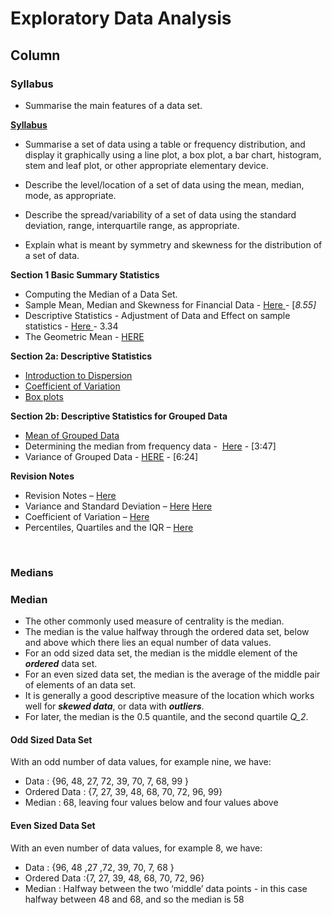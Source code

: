 Exploratory Data Analysis {data-navmenu="Exploratory Data Analysis"}
==============================================================

Column {.tabset}
----------------------------------

### Syllabus

* Summarise the main features of a data set.

<span style="text-decoration:underline;"><strong>Syllabus</strong></span>

* Summarise a set of data using a table or frequency distribution, and display it graphically using a line plot, a box plot, a bar chart, histogram, stem and leaf plot, or other appropriate elementary device.

* Describe the level/location of a set of data using the mean, median, mode, as appropriate.

* Describe the spread/variability of a set of data using the standard deviation, range, interquartile range, as appropriate.

* Explain what is meant by symmetry and skewness for the distribution of a set of data.



<strong>Section 1 Basic Summary Statistics</strong>

* Computing the Median of a Data Set.
* Sample Mean, Median and Skewness for Financial Data - <a href="http://youtu.be/gJQv0R0YPPQ" target="_blank">Here </a>- [<em>8.55]</em>
* Descriptive Statistics - Adjustment of Data and Effect on sample statistics - <a href="http://youtu.be/nNOTCpW0ED8" target="_blank">Here </a>- 3.34
* The Geometric Mean - <a href="https://youtu.be/Bz-YwUMk_mk" target="_blank">HERE</a>

<strong>Section 2a: Descriptive Statistics</strong>

* <a title="Introduction to Dispersion" href="http://youtu.be/qLSUh-tex20" target="_blank">Introduction to Dispersion</a>
* <a title="Coefficient of Variation" href="http://youtu.be/ag5AoCEtboI" target="_blank">Coefficient of Variation</a>
* <a title="Boxplots" href="http://youtu.be/lkXcWoBcwjo" target="_blank">Box plots</a>

<strong>Section 2b: <strong>Descriptive Statistics for Grouped Data</strong></strong>

* <a title="Grouped Mean" href="http://youtu.be/u8tei1Emr2A" target="_blank">Mean of Grouped Data</a>
* Determining the median from frequency data -  <a href="http://youtu.be/OVBNtIE0UE8" target="_blank">Here</a> - [3:47]
* Variance of Grouped Data - <a href="https://www.youtube.github.io/watch?v=Mi6J7BemihA" target="_blank">HERE</a> - [6:24]

<strong>Revision Notes</strong>

* Revision Notes – <a title="Descriptive Statistics" href="https://dl.dropboxusercontent.github.io/u/6044937/Stats%20Lecture%20Notes/Part%20A%20-%20Descriptive%20Statistics.pdf" target="_blank">Here</a>
* Variance and Standard Deviation – <a title="Variance" href="https://dl.dropboxusercontent.github.io/u/6044937/IntroStats/Part%20B%20-%20Computing%20Variance.pdf" target="_blank">Here</a> <a title="Variance and Standard Deviation" href="https://dl.dropboxusercontent.github.io/u/6044937/IntroStats/Part%20B%20-%20Variance%20and%20Standard%20Deviation.pdf" target="_blank">Here</a>
* Coefficient of Variation – <a title="Coefficient of Variation" href="https://dl.dropboxusercontent.github.io/u/6044937/IntroStats/Part%20B%20-%20Coefficient%20of%20Variation.pdf" target="_blank">Here</a>
* Percentiles, Quartiles and the IQR – <a title="Percentiles and Quartiles" href="https://dl.dropboxusercontent.github.io/u/6044937/IntroStats/Part%20B%20-%20Percentiles%20and%20IQR.pdf" target="_blank">Here</a>

 

### Medians

<h3>Median</h3>


* The other commonly used measure of centrality is the median.
* The median is the value halfway through the ordered data set, below and above which there lies an equal number of data values.
* For an odd sized data set, the median is the middle element of the <b><i>ordered</b></i> data set.
* For an even sized data set, the median is the average of the middle pair of elements of an \t{ordered} data set.
* It is generally a good descriptive measure of the location which works well for <b><i>skewed data</b></i>, or data with <b><i>outliers</b></i>.
* For later, the median is the 0.5 quantile, and the second quartile <i>Q_2</i>.

<h4> Odd Sized Data Set</h4>

With an odd number of data values, for example nine, we have:

* Data : {96, 48, 27, 72, 39, 70, 7, 68, 99 }
* Ordered Data :  {7, 27, 39, 48, 68, 70, 72, 96, 99}
* Median : 68, leaving four values below and four values above

<h4> Even Sized Data Set</h4>
With an even number of data values, for example 8, we have:

* Data : {96, 48 ,27 ,72, 39, 70, 7, 68 }
* Ordered Data :{7, 27, 39, 48, 68, 70, 72, 96}
* Median : Halfway between the two 'middle' data points - in this case halfway between 48 and 68, and so the median is 58

